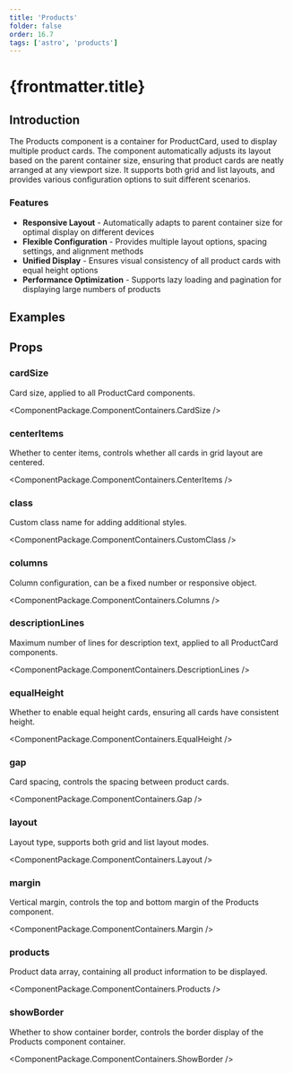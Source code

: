 ```yaml
---
title: 'Products'
folder: false
order: 16.7
tags: ['astro', 'products']
---
```



# {frontmatter.title}

## Introduction

The Products component is a container for ProductCard, used to display multiple product cards. The component automatically adjusts its layout based on the parent container size, ensuring that product cards are neatly arranged at any viewport size. It supports both grid and list layouts, and provides various configuration options to suit different scenarios.

### Features

- **Responsive Layout** - Automatically adapts to parent container size for optimal display on different devices
- **Flexible Configuration** - Provides multiple layout options, spacing settings, and alignment methods
- **Unified Display** - Ensures visual consistency of all product cards with equal height options
- **Performance Optimization** - Supports lazy loading and pagination for displaying large numbers of products

## Examples

<ProductsBasic />

## Props

### cardSize

Card size, applied to all ProductCard components.

<ComponentPackage.ComponentContainers.CardSize />

### centerItems

Whether to center items, controls whether all cards in grid layout are centered.

<ComponentPackage.ComponentContainers.CenterItems />

### class

Custom class name for adding additional styles.

<ComponentPackage.ComponentContainers.CustomClass />

### columns

Column configuration, can be a fixed number or responsive object.

<ComponentPackage.ComponentContainers.Columns />

### descriptionLines

Maximum number of lines for description text, applied to all ProductCard components.

<ComponentPackage.ComponentContainers.DescriptionLines />

### equalHeight

Whether to enable equal height cards, ensuring all cards have consistent height.

<ComponentPackage.ComponentContainers.EqualHeight />

### gap

Card spacing, controls the spacing between product cards.

<ComponentPackage.ComponentContainers.Gap />

### layout

Layout type, supports both grid and list layout modes.

<ComponentPackage.ComponentContainers.Layout />

### margin

Vertical margin, controls the top and bottom margin of the Products component.

<ComponentPackage.ComponentContainers.Margin />

### products

Product data array, containing all product information to be displayed.

<ComponentPackage.ComponentContainers.Products />

### showBorder

Whether to show container border, controls the border display of the Products component container.

<ComponentPackage.ComponentContainers.ShowBorder />
